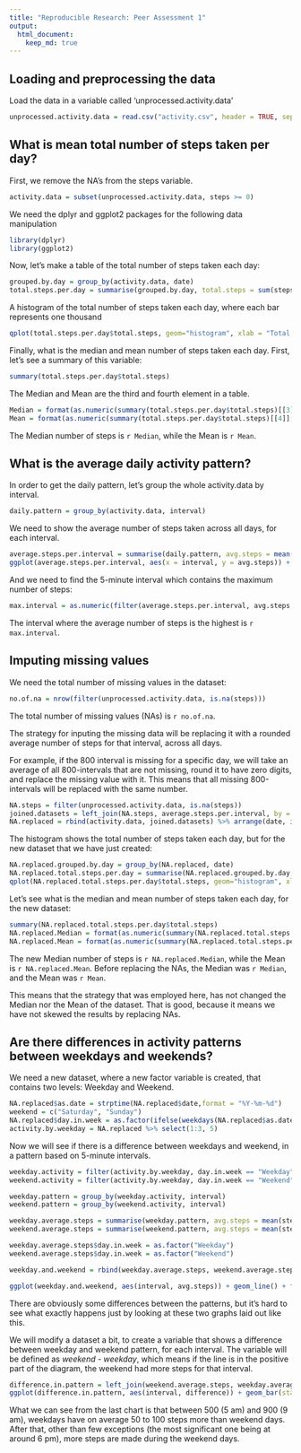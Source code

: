 ```yaml
---
title: "Reproducible Research: Peer Assessment 1"
output: 
  html_document:
    keep_md: true
---
```



## Loading and preprocessing the data

Load the data in a variable called 'unprocessed.activity.data'

```r
unprocessed.activity.data = read.csv("activity.csv", header = TRUE, sep = ",", stringsAsFactors = FALSE)
```

## What is mean total number of steps taken per day?

First, we remove the NA's from the steps variable.

```r
activity.data = subset(unprocessed.activity.data, steps >= 0)
```

We need the dplyr and ggplot2 packages for the following data manipulation

```r
library(dplyr)
library(ggplot2)
```

Now, let's make a table of the total number of steps taken each day:

```r
grouped.by.day = group_by(activity.data, date)
total.steps.per.day = summarise(grouped.by.day, total.steps = sum(steps))
```

A histogram of the total number of steps taken each day, where each bar represents one thousand

```r
qplot(total.steps.per.day$total.steps, geom="histogram", xlab = "Total steps", binwidth = 1000)
```

Finally, what is the median and mean number of steps taken each day. First, let's see a summary of this variable:

```r
summary(total.steps.per.day$total.steps)
```

The Median and Mean are the third and fourth element in a table.

```r
Median = format(as.numeric(summary(total.steps.per.day$total.steps)[[3]][1]), scientific = FALSE)
Mean = format(as.numeric(summary(total.steps.per.day$total.steps)[[4]][1]), scientific = FALSE)
```

The Median number of steps is `r Median`, while the Mean is `r Mean`.


## What is the average daily activity pattern?

In order to get the daily pattern, let's group the whole activity.data by interval.

```r
daily.pattern = group_by(activity.data, interval)
```

We need to show the average number of steps taken across all days, for each interval.

```r
average.steps.per.interval = summarise(daily.pattern, avg.steps = mean(steps))
ggplot(average.steps.per.interval, aes(x = interval, y = avg.steps)) + geom_line()
```

And we need to find the 5-minute interval which contains the maximum number of steps:

```r
max.interval = as.numeric(filter(average.steps.per.interval, avg.steps == max(avg.steps))[1,1])
```

The interval where the average number of steps is the highest is `r max.interval`.

## Imputing missing values

We need the total number of missing values in the dataset:

```r
no.of.na = nrow(filter(unprocessed.activity.data, is.na(steps)))
```

The total number of missing values (NAs) is `r no.of.na`.

The strategy for inputing the missing data will be replacing it with a rounded average number of steps for that interval, across all days.

For example, if the 800 interval is missing for a specific day, we will take an average of all 800-intervals that are not missing, round it to have zero digits, and replace the missing value with it. This means that all missing 800-intervals will be replaced with the same number.

```r
NA.steps = filter(unprocessed.activity.data, is.na(steps))
joined.datasets = left_join(NA.steps, average.steps.per.interval, by = "interval") %>% mutate(steps = round(avg.steps, 0)) %>% select(1:3)
NA.replaced = rbind(activity.data, joined.datasets) %>% arrange(date, interval)
```

The histogram shows the total number of steps taken each day, but for the new dataset that we have just created:

```r
NA.replaced.grouped.by.day = group_by(NA.replaced, date)
NA.replaced.total.steps.per.day = summarise(NA.replaced.grouped.by.day, total.steps = sum(steps))
qplot(NA.replaced.total.steps.per.day$total.steps, geom="histogram", xlab = "Total steps", binwidth = 1000)
```

Let's see what is the median and mean number of steps taken each day, for the new dataset:

```r
summary(NA.replaced.total.steps.per.day$total.steps)
NA.replaced.Median = format(as.numeric(summary(NA.replaced.total.steps.per.day$total.steps)[[3]][1]), scientific = FALSE)
NA.replaced.Mean = format(as.numeric(summary(NA.replaced.total.steps.per.day$total.steps)[[4]][1]), scientific = FALSE)
```

The new Median number of steps is `r NA.replaced.Median`, while the Mean is `r NA.replaced.Mean`. Before replacing the NAs, the Median was `r Median`, and the Mean was `r Mean`.

This means that the strategy that was employed here, has not changed the Median nor the Mean of the dataset. That is good, because it means we have not skewed the results by replacing NAs.

## Are there differences in activity patterns between weekdays and weekends?

We need a new dataset, where a new factor variable is created, that contains two levels: Weekday and Weekend.

```r
NA.replaced$as.date = strptime(NA.replaced$date,format = "%Y-%m-%d")
weekend = c("Saturday", "Sunday")
NA.replaced$day.in.week = as.factor(ifelse(weekdays(NA.replaced$as.date) %in% weekend, "Weekend", "Weekday"))
activity.by.weekday = NA.replaced %>% select(1:3, 5)
```

Now we will see if there is a difference between weekdays and weekend, in a pattern based on 5-minute intervals.

```r
weekday.activity = filter(activity.by.weekday, day.in.week == "Weekday")
weekend.activity = filter(activity.by.weekday, day.in.week == "Weekend")

weekday.pattern = group_by(weekday.activity, interval)
weekend.pattern = group_by(weekend.activity, interval)

weekday.average.steps = summarise(weekday.pattern, avg.steps = mean(steps))
weekend.average.steps = summarise(weekend.pattern, avg.steps = mean(steps))

weekday.average.steps$day.in.week = as.factor("Weekday")
weekend.average.steps$day.in.week = as.factor("Weekend")

weekday.and.weekend = rbind(weekday.average.steps, weekend.average.steps)

ggplot(weekday.and.weekend, aes(interval, avg.steps)) + geom_line() + facet_grid(day.in.week ~ .)
```

There are obviously some differences between the patterns, but it's hard to see what exactly happens just by looking at these two graphs laid out like this.

We will modify a dataset a bit, to create a variable that shows a difference between weekday and weekend pattern, for each interval. The variable will be defined as *weekend - weekday*, which means if the line is in the positive part of the diagram, the weekend had more steps for that interval.

```r
difference.in.pattern = left_join(weekend.average.steps, weekday.average.steps, by = "interval") %>% mutate(difference = avg.steps.x - avg.steps.y)
ggplot(difference.in.pattern, aes(interval, difference)) + geom_bar(stat = "identity")
```

What we can see from the last chart is that between 500 (5 am) and 900 (9 am), weekdays have on average 50 to 100 steps more than weekend days. After that, other than few exceptions (the most significant one being at around 6 pm), more steps are made during the weekend days.

